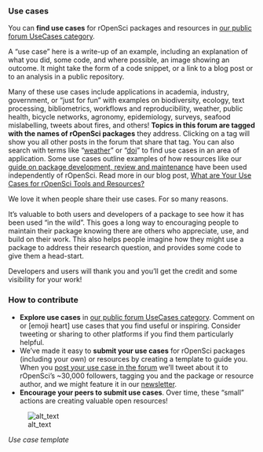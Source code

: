 ### Use cases {#usecases}


You can **find use cases** for rOpenSci packages and resources in [our public forum UseCases category](https://discuss.ropensci.org/c/usecases/10). 

A “use case” here is a write-up of an example, including an explanation of what you did, some code, and where possible, an image showing an outcome. It might take the form of a code snippet, or a link to a blog post or to an analysis in a public repository. 

Many of these use cases include applications in academia, industry, government, or “just for fun” with examples on biodiversity, ecology, text processing, bibliometrics, workflows and reproducibility, weather, public health, bicycle networks, agronomy, epidemiology, surveys, seafood mislabelling, tweets about fires, and others! **Topics in this forum are tagged with the names of rOpenSci packages** they address. Clicking on a tag will show you all other posts in the forum that share that tag. You can also search with terms like “[weather](https://discuss.ropensci.org/search?q=weather%20category%3A10)” or “[doi](https://discuss.ropensci.org/search?q=doi%20category%3A10)” to find use cases in an area of application. Some use cases outline examples of how resources like our [guide on package development, review and maintenance](#devguide) have been used independently of rOpenSci. Read more in our blog post, [What are Your Use Cases for rOpenSci Tools and Resources?](https://ropensci.org/blog/2019/10/15/use-cases/)

We love it when people share their use cases. For so many reasons.

It’s valuable to both users and developers of a package to see how it has been used “in the wild”. This goes a long way to encouraging people to maintain their package knowing there are others who appreciate, use, and build on their work. This also helps people imagine how they might use a package to address their research question, and provides some code to give them a head-start.

Developers and users will thank you and you’ll get the credit and some visibility for your work!


### How to contribute

*   **Explore use cases** in [our public forum UseCases category](https://discuss.ropensci.org/c/usecases/10). Comment on or [emoji heart] use cases that you find useful or inspiring. Consider tweeting or sharing to other platforms if you find them particularly helpful.
*   We’ve made it easy to **submit your use cases** for rOpenSci packages (including your own) or resources by creating a template to guide you. When you [post your use case in the forum](https://discuss.ropensci.org/c/usecases/10) we’ll tweet about it to rOpenSci’s ~30,000 followers, tagging you and the package or resource author, and we might feature it in our [newsletter](#channels).
*   **Encourage your peers to submit use cases**. Over time, these “small” actions are creating valuable open resources!

![alt_text](images/usecases-template-shadow.png "image_tooltip")

_Use case template_

